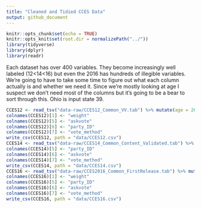 ```yaml
---
title: "Cleaned and Tidied CCES Data"
output: github_document
---
```



```r
knitr::opts_chunk$set(echo = TRUE)
knitr::opts_knit$set(root.dir = normalizePath("../"))
library(tidyverse)
library(dplyr)
library(readr)
```
Each dataset has over 400 variables. They become increasingly well labeled (12<14<16) but even the 2016 has hundreds of illegible variables. We're going to have to take some time to figure out what each column actually is and whether we need it. Since we're mostly looking at age I suspect we don't need most of the columns but it's going to be a bear to sort through this. Ohio is input state 39.
```r
CCES12 <- read_tsv("data-raw/CCES12_Common_VV.tab") %>% mutate(age = 2017-(birthyr)) %>% select(weight_vv, StateAbbr, age, votereg, CC401, CC403, CC350) %>% filter(StateAbbr == "OH") 
colnames(CCES12)[1] <- "weight"
colnames(CCES12)[5] <- "askvote"
colnames(CCES12)[6] <- "party_ID"
colnames(CCES12)[7] <- "vote_method"
write_csv(CCES12, path = "data/CCES12.csv")
CCES14 <- read_tsv("data-raw/CCES14_Common_Content_Validated.tab") %>% mutate(age = 2017-(birthyr)) %>% select(weight, StateAbbr, age, votereg, pid3, CC401, CC403) %>% filter(StateAbbr == "OH")
colnames(CCES14)[5] <- "party_ID"
colnames(CCES14)[6] <- "askvote"
colnames(CCES14)[7] <- "vote_method"
write_csv(CCES14, path = "data/CCES14.csv")
CCES16 <- read_tsv("data-raw/CCES2016_Common_FirstRelease.tab") %>% mutate(age = 2017-(birthyr)) %>% select(commonweight, inputstate, votereg, age, CC16_421a, CC16_401, CC16_403) %>% filter(inputstate == "39")
colnames(CCES16)[1] <- "weight"
colnames(CCES16)[5] <- "party_ID"
colnames(CCES16)[6] <- "askvote"
colnames(CCES16)[7] <- "vote_method"
write_csv(CCES16, path = "data/CCES16.csv")
```

